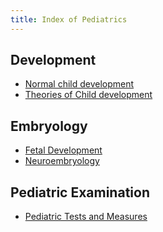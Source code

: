 ```yaml
---
title: Index of Pediatrics
---
```


## Development

- [Normal child development]({{< var ref-normal-child-development.path >}})
- [Theories of Child development]({{< var ref-overview-theories-of-child-development.path >}})

## Embryology

- [Fetal Development]({{< var ref-fetal-development.path >}})
- [Neuroembryology]({{< var ref-neuroembryology.path >}})

## Pediatric Examination

- [Pediatric Tests and Measures]({{< var ref-index-pediatric-tests-and-measures.path >}})


